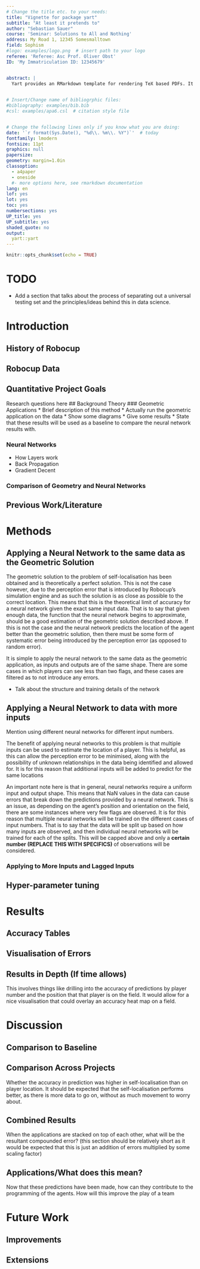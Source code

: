 ```yaml
---
# Change the title etc. to your needs:
title: "Vignette for package yart"
subtitle: "At least it pretends to"
author: "Sebastian Sauer"
course: 'Seminar: Solutions to All and Nothing'
address: My Road 1, 12345 Somesmalltown
field: Sophism
#logo: examples/logo.png  # insert path to your logo
referee: 'Referee: Asc Prof. Oliver Obst'
ID: 'My Immatriculation ID: 12345679'


abstract: |
  Yart provides an RMarkdown template for rendering TeX based PDFs. It provides a format suitable for academic settings. The typical RMarkdown variables may be used. In addition, some variabels useful for academic reports have been added such as name of referee, due date, course title, field of study, addres of author, and logo, and a few more maybe. In addition, paper format (eg., paper size, margins) may be adjusted; the babel language set of Latex is supported. Those variables are defined in the yaml header of the yart document. Adjust those variables to your need. Note that citations, figure/ table referencing is possible due to the underlying pandoc magic. This template is not much more than setting some of the variables provided by rmarkdown (pandoc, knitr, latex, and more), credit is due to the original authors. Please reade the rmarkdown documentation for detailled information on how to use rmarkdown and how to change settings.
  

# Insert/Change name of bibliogrphic files:
#bibliography: examples/bib.bib
#csl: examples/apa6.csl  # citation style file


# Change the following lines only if you know what you are doing:
date: '`r format(Sys.Date(), "%d\\. %m\\. %Y")`'  # today
fontfamily: lmodern
fontsize: 11pt
graphics: null
papersize: 
geometry: margin=1.0in
classoption:
  - a4paper
  - oneside
  #- more options here, see rmarkdown documentation 
lang: en
lof: yes
lot: yes
toc: yes
numbersections: yes
UP_title: yes
UP_subtitle: yes
shaded_quote: no
output: 
  yart::yart
---
```




```r
knitr::opts_chunk$set(echo = TRUE)
```


# TODO
* Add a section that talks about the process of separating out a universal testing set and the principles/ideas behind this in data science.

# Introduction
## History of Robocup
## Robocup Data
## Quantitative Project Goals
Research questions here
## Background Theory
### Geometric Applications
* Brief description of this method
* Actually run the geometric application on the data 
* Show some diagrams
* Give some results
* State that these results will be used as a baseline to compare the neural network results with. 

### Neural Networks
* How Layers work
* Back Propagation
* Gradient Decent

### Comparison of Geometry and Neural Networks
## Previous Work/Literature


# Methods
## Applying a Neural Network to the same data as the Geometric Solution
The geometric solution to the problem of self-localisation has been obtained and is theoretically a perfect solution. This is not the case however, due to the perception error that is introduced by Robocup's simulation engine and as such the solution is as close as possible to the correct location. This means that this is the theoretical limit of accuracy for a neural network given the exact same input data. That is to say that given enough data, the function that the neural network begins to approximate, should be a good estimation of the geometric solution described above. If this is not the case and the neural network predicts the location of the agent better than the geometric solution, then there must be some form of systematic error being introduced by the perception error (as opposed to random error).

It is simple to apply the neural network to the same data as the geometric application, as inputs and outputs are of the same shape. There are some cases in which players can see less than two flags, and these cases are filtered as to not introduce any errors.

* Talk about the structure and training details of the network

## Applying a Neural Network to data with more inputs
Mention using different neural networks for different input numbers. 

The benefit of applying neural networks to this problem is that multiple inputs can be used to estimate the location of a player. This is helpful, as this can allow the perception error to be minimised, along with the possibility of unknown relationships in the data being identified and allowed for. It is for this reason that additional inputs will be added to predict for the same locations

An important note here is that in general, neural networks require a uniform input and output shape. This means that NaN values in the data can cause errors that break down the predictions provided by a neural network. This is an issue, as depending on the agent's position and orientation on the field, there are some instances where very few flags are observed. It is for this reason that multiple neural networks will be trained on the different cases of input numbers. That is to say that the data will be split up based on how many inputs are observed, and then individual neural networks will be trained for each of the splits. This will be capped above and only a **certain number (REPLACE THIS WITH SPECIFICS)** of observations will be considered. 

### Applying to More Inputs and Lagged Inputs
## Hyper-parameter tuning

# Results
## Accuracy Tables
## Visualisation of Errors
## Results in Depth (If time allows)
This involves things like drilling into the accuracy of predictions by player number and the position that that player is on the field. It would allow for a nice visualisation that could overlay an accuracy heat map on a field. 


# Discussion
## Comparison to Baseline
## Comparison Across Projects
Whether the accuracy in prediction was higher in self-localisation than on player location. It should be expected that the self-localisation performs better, as there is more data to go on, without as much movement to worry about. 

## Combined Results
When the applications are stacked on top of each other, what will be the resultant compounded error? (this section should be relatively short as it would be expected that this is just an addition of errors multiplied by some scaling factor)

## Applications/What does this mean?
Now that these predictions have been made, how can they contribute to the programming of the agents. How will this improve the play of a team

# Future Work
## Improvements
## Extensions
